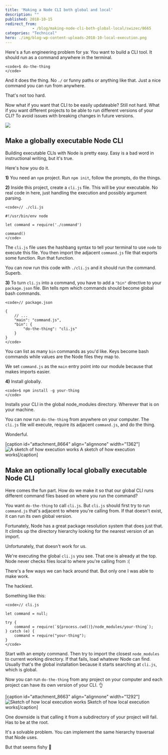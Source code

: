 ```yaml
---
title: 'Making a Node CLI both global and local'
description: ""
published: 2018-10-15
redirect_from: 
            - /blog/making-node-cli-both-global-local/swizec/8665
categories: "Technical"
hero: ./img/blog-wp-content-uploads-2018-10-local-execution.png
---
```

Here&#x27;s a fun engineering problem for ya: You want to build a CLI tool. It should run as a command anywhere in the terminal.

```undefined
<code>$ do-the-thing
</code>
```



And it does the thing. No `./` or funny paths or anything like that. Just a nice command you can run from anywhere.



That&#x27;s not too hard.



Now what if you want that CLI to be easily updateable? Still not hard. What if you want different projects to be able to run different versions of your CLI? To avoid issues with breaking changes in future versions.



![](./img/media-l41Yi3OQTfDfMGLde-giphy.gif)



## Make a globally executable Node CLI



Building executable CLIs with Node is pretty easy. Easy is a bad word in instructional writing, but it&#x27;s true.



Here&#x27;s how you do it.



**1)** You need an `npm` project. Run `npm init`, follow the prompts, do the things.



**2)** Inside this project, create a `cli.js` file. This will be your executable. No real code in here, just handling the execution and possibly argument parsing.



```undefined
<code>// ./cli.js

#!/usr/bin/env node

let command = require('./command')

command()
</code>
```



The `cli.js` file uses the hashbang syntax to tell your terminal to use `node` to execute this file. You then import the adjacent `command.js` file that exports some function. Run that function.



You can now run this code with `./cli.js` and it should run the command. Superb.



**3)** To turn `cli.js` into a command, you have to add a `"bin"` directive to your `package.json` file. Bin tells npm which commands should become global bash commands.



```undefined
<code>// package.json

{
    // ...
    "main": "command.js",
    "bin": {
        "do-the-thing": "cli.js"
    }
}
</code>
```



You can list as many `bin` commands as you&#x27;d like. Keys become bash commands while values are the Node files they map to.



We set `command.js` as the `main` entry point into our module because that makes imports easier.



**4)** Install globally.



```undefined
<code>$ npm install -g your-thing
</code>
```



Installs your CLI in the global node_modules directory. Wherever that is on your machine.



You can now run `do-the-thing` from anywhere on your computer. The `cli.js` file will execute, require its adjacent `command.js`, and do the thing.



Wonderful.



\[caption id=&quot;attachment_8664&quot; align=&quot;alignnone&quot; width=&quot;1362&quot;]![A sketch of how execution works](./img/blog-wp-content-uploads-2018-10-global-execution.png) A sketch of how execution works\[/caption]



## Make an optionally local globally executable Node CLI



Here comes the fun part. How do we make it so that our global CLI runs different command files based on where you run the command?



You want `do-the-thing` to call `cli.js`. But `cli.js` should first try to run `command.js` that&#x27;s adjacent to where you&#x27;re calling from. If that doesn&#x27;t exist, it can run its own global version.



Fortunately, Node has a great package resolution system that does just that. It climbs up the directory hierarchy looking for the nearest version of an import.



Unfortunately, that doesn&#x27;t work for us.



We&#x27;re executing the global `cli.js` you see. That one is already at the top. Node never checks files local to where you&#x27;re calling from :(



There&#x27;s a few ways we can hack around that. But only one I was able to make work.



The hackiest.



Something like this:



```undefined
<code>// cli.js

let command = null;

try {
    command = require(`${process.cwd()}/node_modules/your-thing`);
} catch (e) {
    command = require("your-thing");
}
</code>
```



Start with an empty command. Then try to import the closest `node_modules` to current working directory. If that fails, load whatever Node can find. Usually that&#x27;s the global installation because it starts searching at `cli.js`, which is global.



Now you can run `do-the-thing` from any project on your computer and each project can have its own version of your CLI. 👌



\[caption id=&quot;attachment_8663&quot; align=&quot;alignnone&quot; width=&quot;1292&quot;]![Sketch of how local execution works](./img/blog-wp-content-uploads-2018-10-local-execution.png) Sketch of how local execution works\[/caption]



One downside is that calling it from a subdirectory of your project will fail. Has to be at the root.



It&#x27;s a solvable problem. You can implement the same hierarchy traversal that Node uses.



But that seems fishy 🤔